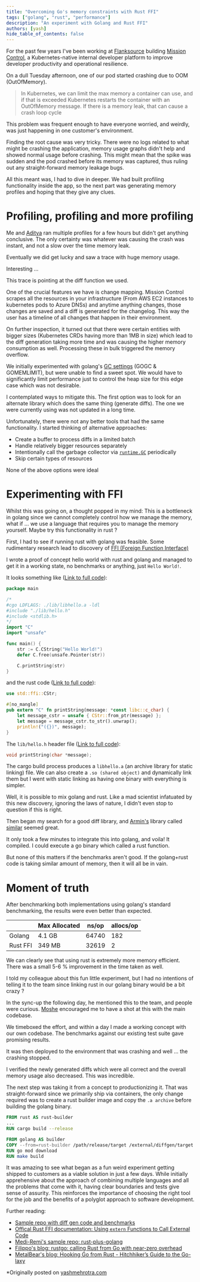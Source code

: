 ```yaml
---
title: "Overcoming Go's memory constraints with Rust FFI"
tags: ["golang", "rust", "performance"]
description: "An experiment with Golang and Rust FFI"
authors: [yash]
hide_table_of_contents: false
---
```


For the past few years I've been working at [Flanksource](https://flanksource.com/) building [Mission Control](https://flanksource.com/docs), a Kubernetes-native internal developer platform to improve developer productivity and operational resilience.

On a dull Tuesday afternoon, one of our pod started crashing due to OOM (OutOfMemory).

> In Kubernetes, we can limit the max memory a container can use, and if that is exceeded Kubernetes restarts the container with an OutOfMemory message. If there is a memory leak, that can cause a crash loop cycle

This problem was frequent enough to have everyone worried, and weirdly, was just happening in one customer's environment.

Finding the root cause was very tricky. There were no logs related to what might be crashing the application, memory usage graphs didn't help and showed normal usage before crashing. This might mean that the spike was sudden and the pod crashed before its memory was captured, thus ruling out any straight-forward memory leakage bugs.

All this meant was, I had to dive in deeper. We had built profiling functionality inside the app, so the next part was generating memory profiles and hoping that they give any clues.

# Profiling, profiling and more profiling

Me and [Aditya](https://adityathebe.com) ran multiple profiles for a few hours but didn't get anything conclusive. The only certainty was whatever was causing the crash was instant, and not a slow over the time memory leak.

Eventually we did get lucky and saw a trace with huge memory usage.

<Screenshot img="/img/blog/rust-ffi/go-diff-first-profile.png" shadow={false} />

Interesting ...

This trace is pointing at the diff function we used.

One of the crucial features we have is change mapping. Mission Control scrapes all the resources in your infrastructure (From AWS EC2 instances to kubernetes pods to Azure DNSs) and anytime anything changes, those changes are saved and a diff is generated for the changelog. This way the user has a timeline of all changes that happen in their environment.

<Screenshot img="/img/blog/rust-ffi/change-mapping.png" shadow={false} />

On further inspection, it turned out that there were certain entities with bigger sizes (Kubernetes CRDs having more than 1MB in size) which lead to the diff generation taking more time and was causing the higher memory consumption as well. Processing these in bulk triggered the memory overflow.

We initially experimented with golang's [GC settings](https://tip.golang.org/doc/gc-guide#Memory_limit) (GOGC & GOMEMLIMIT), but were unable to find a sweet spot. We would have to significantly limit performance just to control the heap size for this edge case which was not desirable.

I contemplated ways to mitigate this. The first option was to look for an alternate library which does the same thing (generate diffs). The one we were currently using was not updated in a long time.

Unfortunately, there were not any better tools that had the same functionality. I started thinking of alternative approaches:

- Create a buffer to process diffs in a limited batch
- Handle relatively bigger resources separately
- Intentionally call the garbage collector via [`runtime.GC`](https://pkg.go.dev/runtime#GC) periodically
- Skip certain types of resources

None of the above options were ideal

# Experimenting with FFI

Whilst this was going on, a thought popped in my mind: This is a bottleneck in golang since we cannot completely control how we manage the memory, what if ... we use a language that requires you to manage the memory yourself. Maybe try this functionality in rust ?

First, I had to see if running rust with golang was feasible. Some rudimentary research lead to discovery of [FFI (Foreign Function Interface)](https://doc.rust-lang.org/book/ch19-01-unsafe-rust.html#using-extern-functions-to-call-external-code) 

I wrote a proof of concept hello world with rust and golang and managed to get it in a working state, no benchmarks or anything, just `Hello World!`.

It looks something like ([Link to full code](https://github.com/yashmehrotra/go-rust-diffgen/blob/main/main.go)):
```go
package main

/*
#cgo LDFLAGS: ./lib/libhello.a -ldl
#include "./lib/hello.h"
#include <stdlib.h>
*/
import "C"
import "unsafe"

func main() {
	str := C.CString("Hello World!")
	defer C.free(unsafe.Pointer(str))

	C.printString(str)
}
```

and the rust code ([Link to full code](https://github.com/yashmehrotra/go-rust-diffgen/blob/main/lib/diffgen/src/lib.rs)):

```rust
use std::ffi::CStr;

#[no_mangle]
pub extern "C" fn printString(message: *const libc::c_char) {
    let message_cstr = unsafe { CStr::from_ptr(message) };
    let message = message_cstr.to_str().unwrap();
    println!("({})", message);
}
```

The `lib/hello.h` header file ([Link to full code](https://github.com/yashmehrotra/go-rust-diffgen/blob/main/lib/diffgen.h)):
```c
void printString(char *message);
```

The cargo build process produces a `libhello.a` (an archive library for static linking) file. We can also create a `.so (shared object)` and dynamically link them but I went with static linking as having one binary with everything is simpler.

Well, it is possible to mix golang and rust. Like a mad scientist infatuated by this new discovery, ignoring the laws of nature, I didn't even stop to question if this is right.

Then began my search for a good diff library, and [Armin's](https://mitsuhiko.at) library called [similar](https://github.com/mitsuhiko/similar) seemed great.

It only took a few minutes to integrate this into golang, and voila! It compiled. I could execute a go binary which called a rust function.

But none of this matters if the benchmarks aren't good. If the golang+rust code is taking similar amount of memory, then it will all be in vain.

# Moment of truth

After benchmarking both implementations using golang's standard benchmarking, the results were even better than expected.


|          | Max Allocated | ns/op | allocs/op |
|----------|---------------|-------|-----------|
| Golang   | 4.1 GB        | 64740 | 182       |
| Rust FFI | 349 MB        | 32619 | 2         |


We can clearly see that using rust is extremely more memory efficient. There was a small 5-6 % improvement in the time taken as well.

I told my colleague about this fun little experiment, but I had no intentions of telling it to the team since linking rust in our golang binary would be a bit crazy ?

In the sync-up the following day, he mentioned this to the team, and people were curious. [Moshe](https://www.linkedin.com/in/moshe-immerman/) encouraged me to have a shot at this with the main codebase.

We timeboxed the effort, and within a day I made a working concept with our own codebase. The benchmarks against our existing test suite gave promising results.

It was then deployed to the environment that was crashing and well ... the crashing stopped.

I verified the newly generated diffs which were all correct and the overall memory usage also decreased. This was incredible.

The next step was taking it from a concept to productionizing it. That was straight-forward since we primarily ship via containers, the only change required was to create a rust builder image and copy the `.a archive` before building the golang binary.

```Dockerfile
FROM rust AS rust-builder
...
RUN cargo build --release

FROM golang AS builder
COPY --from=rust-builder /path/release/target /external/diffgen/target
RUN go mod download
RUN make build
```

It was amazing to see what began as a fun weird experiment getting shipped to customers as a viable solution in just a few days. While initially apprehensive about the approach of combining multiple languages and all the problems that come with it, having clear boundaries and tests give sense of assurity. This reinforces the importance of choosing the right tool for the job and the benefits of a polyglot approach to software development.

Further reading:
- [Sample repo with diff gen code and benchmarks](https://github.com/yashmehrotra/go-rust-diffgen)
- [Offical Rust FFI documentation: Using `extern` Functions to Call External Code](https://doc.rust-lang.org/book/ch19-01-unsafe-rust.html#using-extern-functions-to-call-external-code)
- [Medi-Remi's sample repo: rust-plus-golang](https://github.com/mediremi/rust-plus-golang)
- [Filippo's blog: rustgo: calling Rust from Go with near-zero overhead](https://words.filippo.io/rustgo/)
- [MetalBear's blog: Hooking Go from Rust - Hitchhiker’s Guide to the Go-laxy](https://metalbear.co/blog/hooking-go-from-rust-hitchhikers-guide-to-the-go-laxy/)



*Originally posted on [yashmehrotra.com](https://yashmehrotra.com/posts/overcoming-gos-memory-constraints-with-rust-ffi/?ref=flanksource.com)

